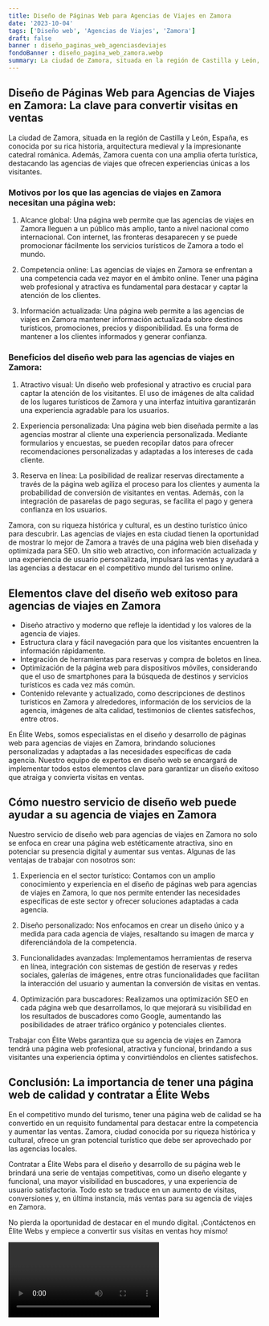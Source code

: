 ```yaml
---
title: Diseño de Páginas Web para Agencias de Viajes en Zamora
date: '2023-10-04'
tags: ['Diseño web', 'Agencias de Viajes', 'Zamora']
draft: false
banner : diseño_paginas_web_agenciasdeviajes
fondoBanner : diseño_pagina_web_zamora.webp
summary: La ciudad de Zamora, situada en la región de Castilla y León, España, es conocida por su rica historia, arquitectura medieval y la impresionante catedral románica. Además, Zamora cuenta con una amplia oferta turística, destacando las agencias de viajes que ofrecen experiencias únicas a los visitantes. 
---
```


## Diseño de Páginas Web para Agencias de Viajes en Zamora: La clave para convertir visitas en ventas

La ciudad de Zamora, situada en la región de Castilla y León, España, es conocida por su rica historia, arquitectura medieval y la impresionante catedral románica. Además, Zamora cuenta con una amplia oferta turística, destacando las agencias de viajes que ofrecen experiencias únicas a los visitantes. 

### Motivos por los que las agencias de viajes en Zamora necesitan una página web:
1. Alcance global: Una página web permite que las agencias de viajes en Zamora lleguen a un público más amplio, tanto a nivel nacional como internacional. Con internet, las fronteras desaparecen y se puede promocionar fácilmente los servicios turísticos de Zamora a todo el mundo.

2. Competencia online: Las agencias de viajes en Zamora se enfrentan a una competencia cada vez mayor en el ámbito online. Tener una página web profesional y atractiva es fundamental para destacar y captar la atención de los clientes. 

3. Información actualizada: Una página web permite a las agencias de viajes en Zamora mantener información actualizada sobre destinos turísticos, promociones, precios y disponibilidad. Es una forma de mantener a los clientes informados y generar confianza.

### Beneficios del diseño web para las agencias de viajes en Zamora:
1. Atractivo visual: Un diseño web profesional y atractivo es crucial para captar la atención de los visitantes. El uso de imágenes de alta calidad de los lugares turísticos de Zamora y una interfaz intuitiva garantizarán una experiencia agradable para los usuarios.

2. Experiencia personalizada: Una página web bien diseñada permite a las agencias mostrar al cliente una experiencia personalizada. Mediante formularios y encuestas, se pueden recopilar datos para ofrecer recomendaciones personalizadas y adaptadas a los intereses de cada cliente.

3. Reserva en línea: La posibilidad de realizar reservas directamente a través de la página web agiliza el proceso para los clientes y aumenta la probabilidad de conversión de visitantes en ventas. Además, con la integración de pasarelas de pago seguras, se facilita el pago y genera confianza en los usuarios.

Zamora, con su riqueza histórica y cultural, es un destino turístico único para descubrir. Las agencias de viajes en esta ciudad tienen la oportunidad de mostrar lo mejor de Zamora a través de una página web bien diseñada y optimizada para SEO. Un sitio web atractivo, con información actualizada y una experiencia de usuario personalizada, impulsará las ventas y ayudará a las agencias a destacar en el competitivo mundo del turismo online.

<GifSeo />

<Cta />

## Elementos clave del diseño web exitoso para agencias de viajes en Zamora

- Diseño atractivo y moderno que refleje la identidad y los valores de la agencia de viajes.
- Estructura clara y fácil navegación para que los visitantes encuentren la información rápidamente.
- Integración de herramientas para reservas y compra de boletos en línea.
- Optimización de la página web para dispositivos móviles, considerando que el uso de smartphones para la búsqueda de destinos y servicios turísticos es cada vez más común.
- Contenido relevante y actualizado, como descripciones de destinos turísticos en Zamora y alrededores, información de los servicios de la agencia, imágenes de alta calidad, testimonios de clientes satisfechos, entre otros.

En Élite Webs, somos especialistas en el diseño y desarrollo de páginas web para agencias de viajes en Zamora, brindando soluciones personalizadas y adaptadas a las necesidades específicas de cada agencia. Nuestro equipo de expertos en diseño web se encargará de implementar todos estos elementos clave para garantizar un diseño exitoso que atraiga y convierta visitas en ventas.

## Cómo nuestro servicio de diseño web puede ayudar a su agencia de viajes en Zamora

Nuestro servicio de diseño web para agencias de viajes en Zamora no solo se enfoca en crear una página web estéticamente atractiva, sino en potenciar su presencia digital y aumentar sus ventas. Algunas de las ventajas de trabajar con nosotros son:

1. Experiencia en el sector turístico: Contamos con un amplio conocimiento y experiencia en el diseño de páginas web para agencias de viajes en Zamora, lo que nos permite entender las necesidades específicas de este sector y ofrecer soluciones adaptadas a cada agencia.

2. Diseño personalizado: Nos enfocamos en crear un diseño único y a medida para cada agencia de viajes, resaltando su imagen de marca y diferenciándola de la competencia.

3. Funcionalidades avanzadas: Implementamos herramientas de reserva en línea, integración con sistemas de gestión de reservas y redes sociales, galerías de imágenes, entre otras funcionalidades que facilitan la interacción del usuario y aumentan la conversión de visitas en ventas.

4. Optimización para buscadores: Realizamos una optimización SEO en cada página web que desarrollamos, lo que mejorará su visibilidad en los resultados de buscadores como Google, aumentando las posibilidades de atraer tráfico orgánico y potenciales clientes.

Trabajar con Élite Webs garantiza que su agencia de viajes en Zamora tendrá una página web profesional, atractiva y funcional, brindando a sus visitantes una experiencia óptima y convirtiéndolos en clientes satisfechos.

## Conclusión: La importancia de tener una página web de calidad y contratar a Élite Webs

En el competitivo mundo del turismo, tener una página web de calidad se ha convertido en un requisito fundamental para destacar entre la competencia y aumentar las ventas. Zamora, ciudad conocida por su riqueza histórica y cultural, ofrece un gran potencial turístico que debe ser aprovechado por las agencias locales.

Contratar a Élite Webs para el diseño y desarrollo de su página web le brindará una serie de ventajas competitivas, como un diseño elegante y funcional, una mayor visibilidad en buscadores, y una experiencia de usuario satisfactoria. Todo esto se traduce en un aumento de visitas, conversiones y, en última instancia, más ventas para su agencia de viajes en Zamora.

No pierda la oportunidad de destacar en el mundo digital. ¡Contáctenos en Élite Webs y empiece a convertir sus visitas en ventas hoy mismo!

<Video />

<CtaBot job='Agencias de Viajes' city='Zamora'/>

<Gmaps query='Zamora+españa+maps' />